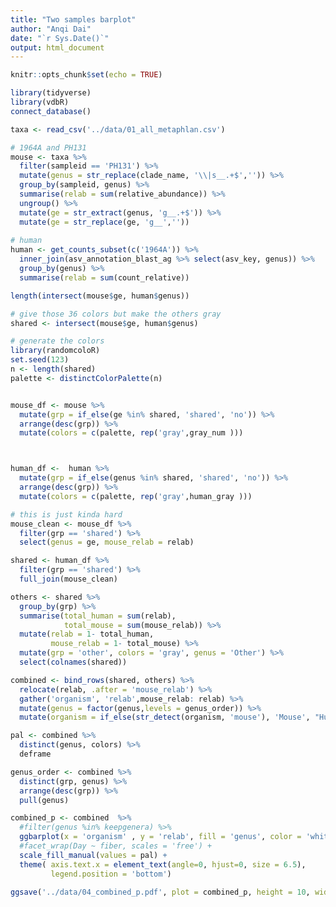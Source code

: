 ```yaml
---
title: "Two samples barplot"
author: "Anqi Dai"
date: "`r Sys.Date()`"
output: html_document
---
```


```r
knitr::opts_chunk$set(echo = TRUE)
```

```r
library(tidyverse)
library(vdbR)
connect_database()
```

```r
taxa <- read_csv('../data/01_all_metaphlan.csv') 

# 1964A and PH131
mouse <- taxa %>% 
  filter(sampleid == 'PH131') %>% 
  mutate(genus = str_replace(clade_name, '\\|s__.+$','')) %>% 
  group_by(sampleid, genus) %>% 
  summarise(relab = sum(relative_abundance)) %>% 
  ungroup() %>% 
  mutate(ge = str_extract(genus, 'g__.+$')) %>% 
  mutate(ge = str_replace(ge, 'g__',''))
  
# human 
human <- get_counts_subset(c('1964A')) %>% 
  inner_join(asv_annotation_blast_ag %>% select(asv_key, genus)) %>% 
  group_by(genus) %>% 
  summarise(relab = sum(count_relative))

length(intersect(mouse$ge, human$genus))

# give those 36 colors but make the others gray
shared <- intersect(mouse$ge, human$genus)

# generate the colors
library(randomcoloR)
set.seed(123)
n <- length(shared)
palette <- distinctColorPalette(n)


mouse_df <- mouse %>% 
  mutate(grp = if_else(ge %in% shared, 'shared', 'no')) %>% 
  arrange(desc(grp)) %>% 
  mutate(colors = c(palette, rep('gray',gray_num )))



human_df <-  human %>% 
  mutate(grp = if_else(genus %in% shared, 'shared', 'no')) %>% 
  arrange(desc(grp)) %>% 
  mutate(colors = c(palette, rep('gray',human_gray )))


```




```r
# this is just kinda hard
mouse_clean <- mouse_df %>% 
  filter(grp == 'shared') %>% 
  select(genus = ge, mouse_relab = relab)

shared <- human_df %>% 
  filter(grp == 'shared') %>% 
  full_join(mouse_clean)

others <- shared %>% 
  group_by(grp) %>% 
  summarise(total_human = sum(relab),
            total_mouse = sum(mouse_relab)) %>% 
  mutate(relab = 1- total_human,
         mouse_relab = 1- total_mouse) %>% 
  mutate(grp = 'other', colors = 'gray', genus = 'Other') %>% 
  select(colnames(shared))

combined <- bind_rows(shared, others) %>% 
  relocate(relab, .after = 'mouse_relab') %>% 
  gather('organism', 'relab',mouse_relab: relab) %>% 
  mutate(genus = factor(genus,levels = genus_order)) %>% 
  mutate(organism = if_else(str_detect(organism, 'mouse'), 'Mouse', "Human"))

pal <- combined %>% 
  distinct(genus, colors) %>% 
  deframe

genus_order <- combined %>% 
  distinct(grp, genus) %>% 
  arrange(desc(grp)) %>% 
  pull(genus)

combined_p <- combined  %>% 
  #filter(genus %in% keepgenera) %>% 
  ggbarplot(x = 'organism' , y = 'relab', fill = 'genus', color = 'white' , xlab = '', ylab = 'Relative abundance') +
  #facet_wrap(Day ~ fiber, scales = 'free') +
  scale_fill_manual(values = pal) +
  theme( axis.text.x = element_text(angle=0, hjust=0, size = 6.5),
         legend.position = 'bottom') 

ggsave('../data/04_combined_p.pdf', plot = combined_p, height = 10, width = 10)
```


